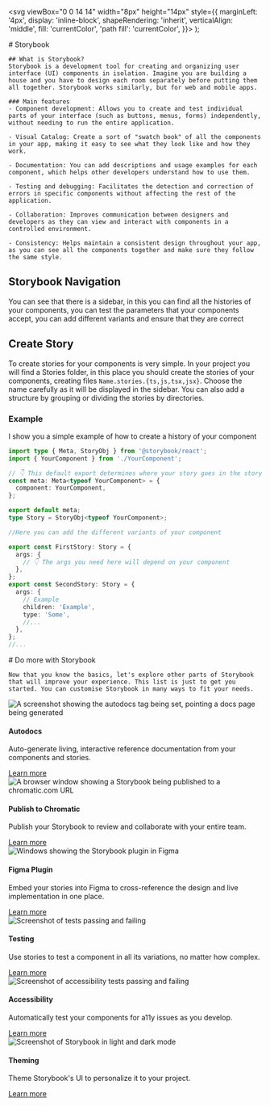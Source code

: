 

  <svg
    viewBox="0 0 14 14"
    width="8px"
    height="14px"
    style={{
      marginLeft: '4px',
      display: 'inline-block',
      shapeRendering: 'inherit',
      verticalAlign: 'middle',
      fill: 'currentColor',
      'path fill': 'currentColor',
    }}>
    <path d="m11.1 7.35-5.5 5.5a.5.5 0 0 1-.7-.7L10.04 7 4.9 1.85a.5.5 0 1 1 .7-.7l5.5 5.5c.2.2.2.5 0 .7Z" />
  </svg>
);

<Meta title="Storybook Home" />

<div className="sb-container">
  <div className='sb-section-title'>
    # Storybook

    ## What is Storybook?
    Storybook is a development tool for creating and organizing user interface (UI) components in isolation. Imagine you are building a house and you have to design each room separately before putting them all together. Storybook works similarly, but for web and mobile apps.

    ### Main features
    - Component development: Allows you to create and test individual parts of your interface (such as buttons, menus, forms) independently, without needing to run the entire application.

    - Visual Catalog: Create a sort of "swatch book" of all the components in your app, making it easy to see what they look like and how they work.

    - Documentation: You can add descriptions and usage examples for each component, which helps other developers understand how to use them.

    - Testing and debugging: Facilitates the detection and correction of errors in specific components without affecting the rest of the application.

    - Collaboration: Improves communication between designers and developers as they can view and interact with components in a controlled environment.

    - Consistency: Helps maintain a consistent design throughout your app, as you can see all the components together and make sure they follow the same style.

## Storybook Navigation

You can see that there is a sidebar, in this you can find all the histories of your components, you can test the parameters that your components accept, you can add different variants and ensure that they are correct

## Create Story

To create stories for your components is very simple. In your project you will find a Stories folder, in this place you should create the stories of your components, creating files `Name.stories.{ts,js,tsx,jsx}`.
Choose the name carefully as it will be displayed in the sidebar.
You can also add a structure by grouping or dividing the stories by directories.

### Example

I show you a simple example of how to create a history of your component

```typescript
import type { Meta, StoryObj } from '@storybook/react';
import { YourComponent } from './YourComponent';

// 👇 This default export determines where your story goes in the story list
const meta: Meta<typeof YourComponent> = {
  component: YourComponent,
};

export default meta;
type Story = StoryObj<typeof YourComponent>;

//Here you can add the different variants of your component

export const FirstStory: Story = {
  args: {
    // 👇 The args you need here will depend on your component
  },
};
export const SecondStory: Story = {
  args: {
    // Example
    children: 'Example',
    type: 'Some',
    //...
  },
};
//...
```

  </div>
</div>
<div className="sb-container">
  <div className='sb-section-title'>
    # Do more with Storybook

    Now that you know the basics, let's explore other parts of Storybook that will improve your experience. This list is just to get you started. You can customise Storybook in many ways to fit your needs.

  </div>

  <div className="sb-section">
    <div className="sb-features-grid">
      <div className="sb-grid-item">
        <Image
          width={0}
          height={0}
          style={{ width: '100%', height: 'auto' }}
          src={Docs}
          alt="A screenshot showing the autodocs tag being set, pointing a docs page being generated"
        />
        <h4 className="sb-section-item-heading">Autodocs</h4>
        <p className="sb-section-item-paragraph">Auto-generate living,
          interactive reference documentation from your components and stories.</p>
        <a
          href="https://storybook.js.org/docs/writing-docs/autodocs/?renderer=react"
          target="_blank"
        >Learn more<RightArrow /></a>
      </div>
      <div className="sb-grid-item">
        <Image
          width={0}
          height={0}
          style={{ width: '100%', height: 'auto' }}
          src={Share}
          alt="A browser window showing a Storybook being published to a chromatic.com URL"
        />
        <h4 className="sb-section-item-heading">Publish to Chromatic</h4>
        <p className="sb-section-item-paragraph">Publish your Storybook to review and collaborate with your entire team.</p>
        <a
          href="https://storybook.js.org/docs/sharing/publish-storybook/?renderer=react#publish-storybook-with-chromatic"
          target="_blank"
        >Learn more<RightArrow /></a>
      </div>
      <div className="sb-grid-item">
        <Image
          width={0}
          height={0}
          style={{ width: '100%', height: 'auto' }}
          src={FigmaPlugin}
          alt="Windows showing the Storybook plugin in Figma"
        />
        <h4 className="sb-section-item-heading">Figma Plugin</h4>
        <p className="sb-section-item-paragraph">Embed your stories into Figma to cross-reference the design and live
          implementation in one place.</p>
        <a
          href="https://storybook.js.org/docs/sharing/design-integrations/?renderer=react#embed-storybook-in-figma-with-the-plugin"
          target="_blank"
        >Learn more<RightArrow /></a>
      </div>
      <div className="sb-grid-item">
        <Image
          width={0}
          height={0}
          style={{ width: '100%', height: 'auto' }}
          src={Testing}
          alt="Screenshot of tests passing and failing"
        />
        <h4 className="sb-section-item-heading">Testing</h4>
        <p className="sb-section-item-paragraph">Use stories to test a component in all its variations, no matter how
          complex.</p>
        <a
          href="https://storybook.js.org/docs/writing-tests/?renderer=react"
          target="_blank"
        >Learn more<RightArrow /></a>
      </div>
      <div className="sb-grid-item">
        <Image
          width={0}
          height={0}
          style={{ width: '100%', height: 'auto' }}
          src={Accessibility}
          alt="Screenshot of accessibility tests passing and failing"
        />
        <h4 className="sb-section-item-heading">Accessibility</h4>
        <p className="sb-section-item-paragraph">Automatically test your components for a11y issues as you develop.</p>
        <a
          href="https://storybook.js.org/docs/writing-tests/accessibility-testing/?renderer=react"
          target="_blank"
        >Learn more<RightArrow /></a>
      </div>
      <div className="sb-grid-item">
        <Image
          width={0}
          height={0}
          style={{ width: '100%', height: 'auto' }}
          src={Theming}
          alt="Screenshot of Storybook in light and dark mode"
        />
        <h4 className="sb-section-item-heading">Theming</h4>
        <p className="sb-section-item-paragraph">Theme Storybook's UI to personalize it to your project.</p>
        <a
          href="https://storybook.js.org/docs/configure/theming/?renderer=react"
          target="_blank"
        >Learn more<RightArrow /></a>
      </div>
    </div>
  </div>
</div>

<style>
  {`
  .sb-container {
    margin-bottom: 48px;
  }

  .sb-section {
    width: 100%;
    display: flex;
    flex-direction: row;
    gap: 20px;
  }

  img {
    object-fit: cover;
  }

  .sb-section-title {
    margin-bottom: 32px;
  }

  .sb-section a:not(h1 a, h2 a, h3 a) {
    font-size: 14px;
  }

  .sb-section-item, .sb-grid-item {
    flex: 1;
    display: flex;
    flex-direction: column;
  }

  .sb-section-item-heading {
    padding-top: 20px !important;
    padding-bottom: 5px !important;
    margin: 0 !important;
  }
  .sb-section-item-paragraph {
    margin: 0;
    padding-bottom: 10px;
  }

  .sb-chevron {
    margin-left: 5px;
  }

  .sb-features-grid {
    display: grid;
    grid-template-columns: repeat(2, 1fr);
    grid-gap: 32px 20px;
  }

  .sb-socials {
    display: grid;
    grid-template-columns: repeat(4, 1fr);
  }

  .sb-socials p {
    margin-bottom: 10px;
  }

  .sb-explore-image {
    max-height: 32px;
    align-self: flex-start;
  }

  .sb-addon {
    width: 100%;
    display: flex;
    align-items: center;
    position: relative;
    background-color: #EEF3F8;
    border-radius: 5px;
    border: 1px solid rgba(0, 0, 0, 0.05);
    background: #EEF3F8;
    height: 180px;
    margin-bottom: 48px;
    overflow: hidden;
  }

  .sb-addon-text {
    padding-left: 48px;
    max-width: 240px;
  }

  .sb-addon-text h4 {
    padding-top: 0px;
  }

  .sb-addon-img {
    position: absolute;
    left: 345px;
    top: 0;
    height: 100%;
    width: 200%;
    overflow: hidden;
  }

  .sb-addon-img img {
    width: 650px;
    transform: rotate(-15deg);
    margin-left: 40px;
    margin-top: -72px;
    box-shadow: 0 0 1px rgba(255, 255, 255, 0);
    backface-visibility: hidden;
  }

  @media screen and (max-width: 800px) {
    .sb-addon-img {
      left: 300px;
    }
  }

  @media screen and (max-width: 600px) {
    .sb-section {
      flex-direction: column;
    }

    .sb-features-grid {
      grid-template-columns: repeat(1, 1fr);
    }

    .sb-socials {
      grid-template-columns: repeat(2, 1fr);
    }

    .sb-addon {
      height: 280px;
      align-items: flex-start;
      padding-top: 32px;
      overflow: hidden;
    }

    .sb-addon-text {
      padding-left: 24px;
    }

    .sb-addon-img {
      right: 0;
      left: 0;
      top: 130px;
      bottom: 0;
      overflow: hidden;
      height: auto;
      width: 124%;
    }

    .sb-addon-img img {
      width: 1200px;
      transform: rotate(-12deg);
      margin-left: 0;
      margin-top: 48px;
      margin-bottom: -40px;
      margin-left: -24px;
    }
  }
  `}
</style>
